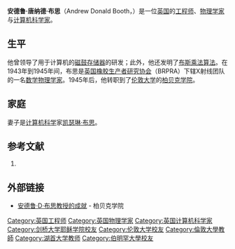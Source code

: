 '''安德鲁·唐纳德·布思'''（Andrew Donald Booth，{{bd|1918年|2月11日|2009年|11月29日|catIdx=Booth, Andrew Donald}}）是一位[[英国|英国]]的[[工程师|工程师]]、[[物理学家|物理学家]]与[[计算机科学家|计算机科学家]]。

==生平==
他曾领导了用于计算机的[[磁鼓存储器|磁鼓存储器]]的研发；此外，他还发明了[[布斯乘法算法|布斯乘法算法]]。在1943年到1945年间，布思是[[英国橡胶生产者研究协会|英国橡胶生产者研究协会]]（BRPRA）下辖X射线团队的一名[[数学物理|数学物理学家]]。1945年后，他转职到了[[伦敦大学|伦敦大学]]的[[柏贝克学院|柏贝克学院]]。

==家庭==
妻子是[[计算机科学|计算机科学]]家[[凯瑟琳·布思|凯瑟琳·布思]]。

== 参考文献 ==
<div class="references-small">
# {{cite journal|last=Collin|first=Andrew|url=http://www.cs.man.ac.uk/CCS/res/res05.htm|title=Andrew Booth's Computers at Birkbeck College|journal=''Resurrection''|issue=5|date=Spring 1993|location=London|publisher=Computer Conservation Society|language=en|access-date=2008-11-02|archive-date=2021-02-25|archive-url=https://web.archive.org/web/20210225001655/http://www.cs.man.ac.uk/CCS/res/res05.htm|dead-url=no}}
</div>

== 外部链接 ==
*[http://www.dcs.bbk.ac.uk/about/history/booth.php 安德鲁·D·布思教授的成就] {{Wayback|url=http://www.dcs.bbk.ac.uk/about/history/booth.php |date=20150923213102 }} - 柏贝克学院

{{Authority control}}
{{DEFAULTSORT:Booth, Andrew Donald}}
[[Category:英国工程师|Category:英国工程师]]
[[Category:英国物理学家|Category:英国物理学家]]
[[Category:英国计算机科学家|Category:英国计算机科学家]]
[[Category:剑桥大学耶稣学院校友|Category:剑桥大学耶稣学院校友]]
[[Category:伦敦大学校友|Category:伦敦大学校友]]
[[Category:倫敦大學教師|Category:倫敦大學教師]]
[[Category:湖首大学教师|Category:湖首大学教师]] 
[[Category:伯明罕大學校友|Category:伯明罕大學校友]]

{{英国人小作品}}
